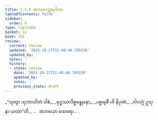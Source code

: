```yaml
---
title: 1.3.6 အဘယတ္ထေရဂါထာ
tableOfContents: false
sidebar:
  order: 6
type: tipitaka
basket: su
book: th1
review:
  current: review
  updated: '2025-10-27T21:48:48.789230'
  updated_by: ''
  notes: ''
  history:
  - state: review
    date: '2025-10-27T21:48:48.789230'
    updated_by: ''
    notes: ''
    previous_state: draft
---
```



<ReviewStatus review={frontmatter.review} showDetails={true} />

<HypothesisAnnotation frontmatter={frontmatter} />

<DynamicBreadcrumb />

<Division number="26" book="th1" e="ch" v="19" p="225">

<Paragraph number="60" type="verses" book="th1">
_“သုတွာ သုဘာသိတံ ဝါစံ,_  
_ဗုဒ္ဓဿာဒိစ္စဗန္ဓုနော;_  
_ပစ္စဗျဓိံ ဟိ နိပုဏံ,_  
_ဝါလဂ္ဂံ ဥသုနာ ယထာ”တိ._  


</Paragraph>
</Division>

<Paragraph number="61" type="center" book="th1">
…  အဘယော ထေရော… .
</Paragraph>